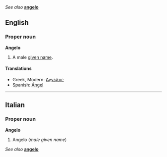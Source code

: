 ''See also'' '''[[angelo]]'''

==English==
===Proper noun===
'''Angelo'''

#A male [[given name]].

====Translations====
*Greek, Modern: [[Άγγελος]]
*Spanish: [[Ángel]]

----
==Italian==
===Proper noun===
'''Angelo'''

#Angelo (''male given name'')

''See also'' '''[[angelo]]'''<!--this line is part of the Italian entry-->